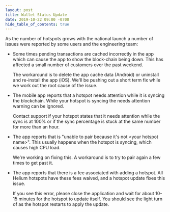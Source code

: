 ```yaml
---
layout: post
title: Wallet Status Update
date: 2019-10-22 09:00 -0700
hide_table_of_contents: true
---
```


As the number of hotspots grows with the national launch a number of issues were reported by some
users and the engineering team:

<!--truncate-->

- Some times pending transactions are cached incorrectly in the app which can cause the app to show
  the block-chain being down. This has affected a small number of customers over the past weekend.

  The workaround is to delete the app cache data (Android) or uninstall and re-install the app
  (iOS). We'll be pushing out a short term fix while we work out the root cause of the issue.

- The mobile app reports that a hotspot needs attention while it is syncing the blockchain. While
  your hotspot is syncing the needs attention warning can be ignored.

  Contact support if your hotspot states that it needs attention while the sync is at 100% or if the
  sync percentage is stuck at the same number for more than an hour.

- The app reports that is "unable to pair because it's not \<your hotspot name\>". This usually
  happens when the hotspot is syncing, which causes high CPU load.

  We're working on fixing this. A workaround is to try to pair again a few times to get past it.

- The app reports that there is a fee associated with adding a hotspot. All Helium hotspots have
  these fees waived, and a hotspot update fixes this issue.

  If you see this error, please close the application and wait for about 10-15 minutes for the
  hotspot to update itself. You should see the light turn of as the hotspot restarts to apply the
  update.
